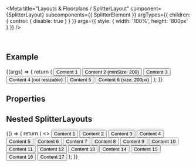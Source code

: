 
<Meta
  title="Layouts & Floorplans / SplitterLayout"
  component={SplitterLayout}
  subcomponents={{ SplitterElement }}
  argTypes={{
    children: { control: { disable: true } }
  }}
  args={{ style: { width: '100%', height: '800px' } }}
/>

<DocsHeader />

<br />

## Example

<Canvas>
  <Story name="Default">
    {(args) => {
      return (
        <SplitterLayout {...args}>
          <SplitterElement>
            <Button style={{ width: '100%' }}>Content 1</Button>
          </SplitterElement>
          <SplitterElement minSize={200}>
            <Button style={{ width: '100%' }}>Content 2 (minSize: 200)</Button>
          </SplitterElement>
          <SplitterElement>
            <Button style={{ width: '100%' }}>Content 3</Button>
          </SplitterElement>
          <SplitterElement resizable={false}>
            <Button style={{ width: '100%' }}>Content 4 (not resizable)</Button>
          </SplitterElement>
          <SplitterElement>
            <Button style={{ width: '100%' }}>Content 5</Button>
          </SplitterElement>
          <SplitterElement>
            <Button style={{ width: '100%' }}>Content 6 (size: 200px)</Button>
          </SplitterElement>
        </SplitterLayout>
      );
    }}
  </Story>
</Canvas>

## Properties

<ArgsTable story="." />

## Nested SplitterLayouts

<Canvas>
  <Story name="Nested">
    {() => {
      return (
        <>
          <SplitterLayout style={{ width: '100%', height: '800px' }} vertical={true}>
            <SplitterElement size="40%">
              <FlexBox direction="Column" style={{ width: '100%', height: '100%' }}>
                <Button style={{ width: '100%' }}>Content 1</Button>
                <SplitterLayout style={{ height: '100%' }}>
                  <SplitterElement style={{ background: 'lightblue' }}>
                    <Button>Content 2</Button>
                  </SplitterElement>
                  <SplitterElement style={{ background: 'skyblue' }}>
                    <Button>Content 3</Button>
                  </SplitterElement>
                  <SplitterElement style={{ background: 'cadetblue' }}>
                    <Button>Content 4</Button>
                  </SplitterElement>
                  <SplitterElement style={{ background: 'lightskyblue' }}>
                    <FlexBox direction="Column" style={{ width: '100%' }}>
                      <Button style={{ width: '100%' }}>Content 5</Button>
                      <SplitterLayout style={{ height: '100%' }}>
                        <SplitterElement style={{ background: '#E29713' }}>
                          <Button>Content 6</Button>
                        </SplitterElement>
                        <SplitterElement size="50%">
                          <FlexBox direction="Column" style={{ width: '100%', height: '100%' }}>
                            <Button style={{ width: '100%' }}>Content 7</Button>
                            <SplitterLayout vertical={true} style={{ height: '100%' }}>
                              <SplitterElement style={{ background: 'lightgrey' }} size="50%">
                                <Button>Content 8</Button>
                              </SplitterElement>
                              <SplitterElement style={{ background: 'grey' }} size="50%">
                                <Button>Content 9</Button>
                              </SplitterElement>
                            </SplitterLayout>
                          </FlexBox>
                        </SplitterElement>
                        <SplitterElement style={{ background: '#D3A95E' }}>
                          <Button>Content 10</Button>
                        </SplitterElement>
                      </SplitterLayout>
                    </FlexBox>
                  </SplitterElement>
                </SplitterLayout>
              </FlexBox>
            </SplitterElement>
            <SplitterElement size="20%">
              <Button style={{ width: '100%' }}>Content 11</Button>
            </SplitterElement>
            <SplitterElement>
              <FlexBox direction="Column" style={{ width: '100%' }}>
                <Button style={{ width: '100%' }}>Content 12</Button>
                <SplitterLayout style={{ height: '100%' }}>
                  <SplitterElement style={{ background: 'forestgreen' }} size="15%">
                    <Button>Content 13</Button>
                  </SplitterElement>
                  <SplitterElement style={{ background: 'darkgreen' }} size="15%">
                    <Button>Content 14</Button>
                  </SplitterElement>
                  <SplitterElement style={{ background: 'olive' }} resizable={false} size="40%">
                    <Button>Content 15</Button>
                  </SplitterElement>
                  <SplitterElement style={{ background: 'green' }} size="15%">
                    <Button>Content 16</Button>
                  </SplitterElement>
                  <SplitterElement style={{ background: 'seagreen' }} size="15%">
                    <Button>Content 17</Button>
                  </SplitterElement>
                </SplitterLayout>
              </FlexBox>
            </SplitterElement>
          </SplitterLayout>
        </>
      );
    }}
  </Story>
</Canvas>
